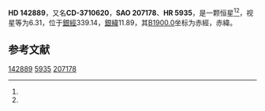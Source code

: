 {{Starbox begin
| name = HD 142889
}}
{{Starbox observe
| epoch = [[J2000.0|J2000.0]]
| constell = {{星座名待查}}<ref name=SIMBAD>{{cite web
 | url=http://simbad.u-strasbg.fr/simbad/sim-id?Ident=HR+5935
 | title=Pulsating variable Star
 | publisher=Centre de Données astronomiques de Strasbourg
 | work=SIMBAD
 | accessdate=2012-07-13
 | archive-date=2016-03-17
 | archive-url=https://web.archive.org/web/20160317114936/http://simbad.u-strasbg.fr/simbad/sim-id?Ident=HR+5935
 | dead-url=no
 }}</ref><ref name=DATA>{{cite web
 | url=http://vizier.u-strasbg.fr/viz-bin/VizieR-5?-out.add=.&-source=5050&-corr=PK=HR&-out.max=9999&HR=5935
 | title=VizieR Detailed Page
 | accessdate=2012-07-13
 | archive-url=https://web.archive.org/web/20160305001925/http://vizier.u-strasbg.fr/viz-bin/VizieR-5?-out.add=.&-source=5050&-corr=PK=HR&-out.max=9999&HR=5935
 | archive-date=2016-03-05
 | dead-url=yes
 }}</ref>
| 星官 = 
| ra = {{RA|15|58|30.7}}<ref name=SIMBAD /><ref name=DATA />
| dec = {{DEC|-37|30|11}}<ref name=SIMBAD /><ref name=DATA />
| appmag_v = 6.31<ref name=SIMBAD /><ref name=DATA />
}}
{{Starbox character
| class = K0III<ref name=SIMBAD /><ref name=DATA />
| b-v = 1.01<ref name=SIMBAD /><ref name=DATA />
| u-b = <ref name=SIMBAD /><ref name=DATA />
| r-i = <ref name=SIMBAD /><ref name=DATA />
| variable = 
}}
{{Starbox astrometry
| radial_v = 
| prop_mo_ra = -14
| parallax = 
| p_error = 
}}
{{Starbox catalog
| names =CD-3710620，[[SAO星表|SAO]] 207178，[[HD星表|HD]] 142889，[[HR星表|HR]] 5935}}
{{Starbox reference |Simbad=HR+5935}}
{{Starbox end}}

'''HD 142889'''，又名'''CD-3710620'''，'''SAO 207178'''、'''HR 5935'''，是一颗恒星<ref name=SIMBAD /><ref name=DATA />，视星等为6.31，位于[[銀道座標系|銀經]]339.14，[[銀道座標系|銀緯]]11.89，其[[B1900.0|B1900.0]]坐标为赤經{{RA|15|51|56.3}}，赤緯{{DEC|-37|11.89|53}}。

== 参考文献 ==
{{reflist}}

{{star-stub}}

[[Category:HD和HDE天體|142889]]
[[Category:HR天體|5935]]
[[Category:SAO天體|207178]]